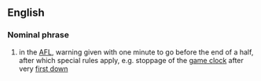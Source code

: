 ==English==
===Nominal phrase===
#{{fb}} in the [[AFL]], warning given with one minute to go before the end of a half, after which special rules apply, e.g. stoppage of the [[game clock]] after very [[first down]]

{{cat|Nominal phrases}}